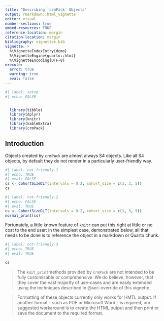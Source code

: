 ```yaml
---
title: "Describing `crmPack` Objects"
output: rmarkdown::html_vignette
editor: visual
number-sections: true
embed-resources: TRUE
reference-location: margin
citation-location: margin
bibliography: vignettes.bib
vignette: >
  %\VignetteIndexEntry{demo}
  %\VignetteEngine{quarto::html}
  %\VignetteEncoding{UTF-8}
execute:
  error: true
  warning: true
  eval: false
---
```


```r
#| label: setup
#| echo: FALSE


  library(tibble)
  library(dplyr)
  library(knitr)
  library(kableExtra)
  library(crmPack)

```

## Introduction

Objects created by `crmPack` are almost always S4 objects. Like all S4 objects, by default they do
not render in a particularly user-friendly way.

```r
#| label: not-friendly-1
#| echo: TRUE
#| eval: FALSE
cs <- CohortSizeDLT(intervals = 0:2, cohort_size = c(1, 3, 5))
cs
```

```r
#| label: not-friendly-2
#| echo: FALSE
#| eval: TRUE
cs <- CohortSizeDLT(intervals = 0:2, cohort_size = c(1, 3, 5))
normal_print(cs)
```

Fortunately, a little known feature of `knitr` can put this right at little or no cost to the end
user: in the simplest case, demonstrated below, all that needs to be done is to reference the object
in a markdown or Quarto chunk.

```r
#| label: not-friendly-3
#| echo: TRUE
#| eval: TRUE

cs
```

> The `knit_print`methods provided by `crmPack` are not intended to be fully customisable or
> comprehensive. We do believe, however, that they cover the vast majority of use-cases and are
> easily extended using the techniques described in @sec-override of this vignette.

> Formatting of these objects currently only works for HMTL output. If another format - such as PDF
> or Microsoft Word - is required, our suggested workaround is to create the HTML output and then
> print or save the document to the required format.

